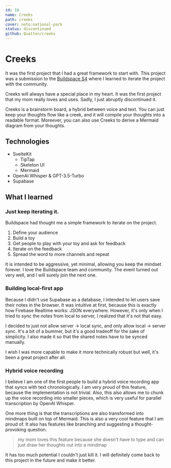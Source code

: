 ```yaml
---
id: 10
name: Creeks
path: creeks
cover: noto:national-park
status: discontinued
github: Quatton/creeks
---
```


# Creeks

It was the first project that I had a great framework to start with. This project was a submission to the [Buildspace S4](https://buildspace.so/) where I learned to iterate the project with the community.

Creeks will always have a special place in my heart. It was the first project that my mom really loves and uses. Sadly, I just abruptly discontinued it.

Creeks is a brainstorm board, a hybrid between voice and text. You can just keep your thoughts flow like a creek, and it will compile your thoughts into a readable format.
Moreever, you can also use Creeks to derive a Mermaid diagram from your thoughts.

## Technologies

- SvelteKit
  - TipTap
  - Skeleton UI
  - Mermaid
- OpenAI Whisper & GPT-3.5-Turbo
- Supabase

## What I learned

### Just keep iterating it.

Buildspace had thought me a simple framework to iterate on the project.

1. Define your audience
2. Build a toy
3. Get people to play with your toy and ask for feedback
4. Iterate on the feedback
5. Spread the word to more channels and repeat

It is intended to be aggressive, yet minimal, allowing you keep the mindset forever.
I love the Buildspace team and community. The event turned out very well, and I will surely join the next one.

### Building local-first app

Because I didn't use Supabase as a database, I intended to let users save their notes in the browser.
It was intuitive at first, because this is exactly how Firebase Realtime works: JSON everywhere. However, it's only when I tried to sync the notes from local to server, I realized that it's not that easy.

I decided to just not allow server -> local sync, and only allow local -> server sync. It's a bit of a bummer, but it's a good tradeoff for the sake of simplicity.
I also made it so that the shared notes have to be synced manually.

I wish I was more capable to make it more technically robust but well, it's been a great project after all.

### Hybrid voice recording

I believe I am one of the first people to build a hybrid voice recording app that syncs with text chronologically. I am very proud of this feature, because the implementation is not trivial.
Also, this also allows me to chunk up the voice recording into smaller pieces, which is very useful for parallel transcription by OpenAI Whisper.

One more thing is that the transcriptions are also transformed into mindmaps built on top of Mermaid. This is also a very cool feature that I am proud of. It also has features like branching and suggesting a thought-provoking question.

> my mom loves this feature because she doesn't have to type and can just draw her thoughts out into a mindmap

It has too much potential I couldn't just kill it. I will definitely come back to this project in the future and make it better.
